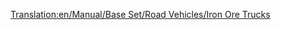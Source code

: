 [[Translation:en/Manual/Base Set/Road Vehicles/Iron Ore Trucks]]
{{hu/Navbox Közúti járművek}}
{{hu/Közúti járművek|name     = MPS vasércszállító
  |img      =en/MPS Iron Ore Truck.png|price    = £4,961 ($9,922) 
  |speed    = 30 mph (48 km/h)
  |annual   = £421 ($842)
  |designed = 1936
  |life     = 15
  |capacity = 22 tonna [[hu/Manual/Base Set/Cargos/Vasérc|vasérc]]
}}
{{hu/Közúti járművek|name     = Uhl vasércszállító
  |img      =en/Uhl Iron Ore Truck.png|price    = £5,740 ($11,480) 
  |speed    = 55 mph (88 km/h)
  |annual   = £787 ($1,574)
  |designed = 1977
  |life     = 15
  |capacity = 25 tonna [[hu/Manual/Base Set/Cargos/Vasérc|vasérc]]
}}
{{hu/Közúti járművek|name     = Chippy vasércszállító
  |img      =en/Chippy Iron Ore Truck.png|price    = £6,150 ($12,300) 
  |speed    = 70 mph (112 km/h)
  |annual   = £1,125 ($2,250)
  |designed = 2011
  |life     = 15
  |capacity = 27 tonna [[hu/Manual/Base Set/Cargos/Vasérc|vasérc]]
}}